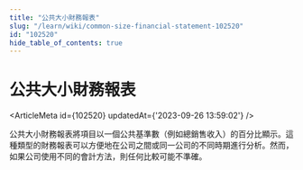 ```yaml
---
title: "公共大小財務報表"
slug: "/learn/wiki/common-size-financial-statement-102520"
id: "102520"
hide_table_of_contents: true
---
```



# 公共大小財務報表

<ArticleMeta id={102520} updatedAt={'2023-09-26 13:59:02'} />
<div className='border-solid border-b border-t-0 my-4 border-[var(--ifm-color-gray-300)]' />

公共大小財務報表將項目以一個公共基準數（例如總銷售收入）的百分比顯示。這種類型的財務報表可以方便地在公司之間或同一公司的不同時期進行分析。然而，如果公司使用不同的會計方法，則任何比較可能不準確。
